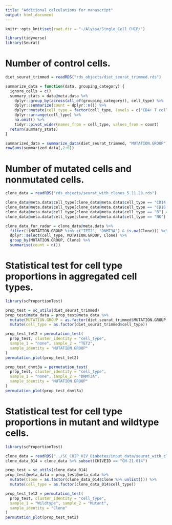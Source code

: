 ```yaml
---
title: "Additional calculations for manuscript"
output: html_document
---
```


```r
knitr::opts_knit$set(root.dir = "~/Alyssa/Single_Cell_CHIP/")

library(tidyverse)
library(Seurat)
```

# Number of control cells.
```r
diet_seurat_trimmed = readRDS("rds_objects/diet_seurat_trimmed.rds")

summarize_data = function(data, grouping_category) {
  ignore_cells = c()
  summary_stats = data@meta.data %>%
    dplyr::group_by(across(all_of(grouping_category)), cell_type) %>%
    dplyr::summarize(count = dplyr::n()) %>%
    dplyr::mutate(cell_type = factor(cell_type, levels = c("CD4+ T cells", "CD8+ T cells", "CD14+ Monocytes", "NK cells", "B cells", "CD16+ Monocytes", "Dendritic cells",  "Erythroid-like cells", "Platelets"))) %>%
    dplyr::arrange(cell_type) %>%
    na.omit() %>%
    tidyr::pivot_wider(names_from = cell_type, values_from = count)
  return(summary_stats)
}

summarized_data = summarize_data(diet_seurat_trimmed, "MUTATION.GROUP")
rowSums(summarized_data[,2:6])
```

# Number of mutated cells and nonmutated cells.
```r
clone_data = readRDS("rds_objects/seurat_with_clones_5.11.23.rds")

clone_data@meta.data$cell_type[clone_data@meta.data$cell_type == "CD14 Monos"] = "CD14+ Monocytes"
clone_data@meta.data$cell_type[clone_data@meta.data$cell_type == "CD16 Monos"] = "CD16+ Monocytes"
clone_data@meta.data$cell_type[clone_data@meta.data$cell_type == "B"] = "B cells"
clone_data@meta.data$cell_type[clone_data@meta.data$cell_type == "NK"] = "NK cells"

clone_data_for_radar = clone_data@meta.data %>%
  filter(!(MUTATION.GROUP %in% c("TET2", "DNMT3A") & is.na(Clone))) %>%
  dplyr::select(cell_type, MUTATION.GROUP, Clone) %>%
  group_by(MUTATION.GROUP, Clone) %>%
  summarise(count = n())

```

# Statistical test for cell type proportions in aggregated cell types.
```r
library(scProportionTest)

prop_test = sc_utils(diet_seurat_trimmed)
prop_test@meta_data = prop_test@meta_data %>%
  mutate(MUTATION.GROUP = as.factor(diet_seurat_trimmed$MUTATION.GROUP %>% unlist())) %>%
  mutate(cell_type = as.factor(diet_seurat_trimmed$cell_type))

prop_test_tet2 = permutation_test(
  prop_test, cluster_identity = "cell_type",
  sample_1 = "none", sample_2 = "TET2",
  sample_identity = "MUTATION.GROUP"
)
permutation_plot(prop_test_tet2)

prop_test_dnmt3a = permutation_test(
  prop_test, cluster_identity = "cell_type",
  sample_1 = "none", sample_2 = "DNMT3A",
  sample_identity = "MUTATION.GROUP"
)
permutation_plot(prop_test_dnmt3a)
```
# Statistical test for cell type proportions in mutant and wildtype cells.
```r
library(scProportionTest)

clone_data = readRDS("../SC_CHIP_HIV_Diabetes/input_data/seurat_with_clones_PB_10.16.23.rds")
clone_data_014 = clone_data %>% subset(CHIVEID == "CH-21-014")

prop_test = sc_utils(clone_data_014)
prop_test@meta_data = prop_test@meta_data %>%
  mutate(Clone = as.factor(clone_data_014$Clone %>% unlist())) %>%
  mutate(cell_type = as.factor(clone_data_014$cell_type))

prop_test_tet2 = permutation_test(
  prop_test, cluster_identity = "cell_type",
  sample_1 = "Wildtype", sample_2 = "Mutant",
  sample_identity = "Clone"
)
permutation_plot(prop_test_tet2)

```

